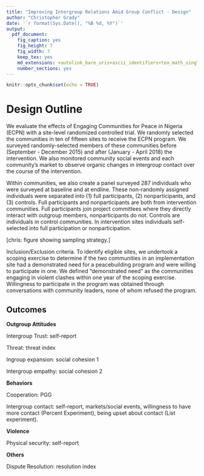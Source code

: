 ```yaml
---
title: "Improving Intergroup Relations Amid Group Conflict - Design"
author: "Christopher Grady"
date: '`r format(Sys.Date(), "%B %d, %Y")`'
output:
  pdf_document:
    fig_caption: yes
    fig_height: 7
    fig_width: 7
    keep_tex: yes
    md_extensions: +autolink_bare_uris+ascii_identifiers+tex_math_single_backslash
    number_sections: yes
---
```


```r
knitr::opts_chunk$set(echo = TRUE)
```

# Design Outline

We evaluate the effects of Engaging Communities for Peace in Nigeria (ECPN) with a site-level randomized controlled trial.  We randomly selected the communities in ten of fifteen sites to receive the ECPN program.  We surveyed randomly-selected members of these communities before (September - December 2015) and after (January - April 2018) the intervention.  We also monitored community social events and each community's market to observe organic changes in intergroup contact over the course of the intervention.

Within communities, we also create a panel surveyed 287 individuals who were surveyed at baseline and at endline.  These non-randomly assigned individuals were separated into (1) full participants, (2) nonparticipants, and (3) controls.  Full participants and nonparticipants are both from intervention communities.  Full participants join project committees where they directly interact with outgroup members,  nonparticipants do not.  Controls are individuals in control communities.  In intervention sites individuals self-selected into full participation or nonparticipation. 

[chris: figure showing sampling strategy.]


Inclusion/Exclusion criteria.  To identify eligible sites, we undertook a scoping exercise to determine if the two communities in an implementation site had a demonstrated need for a peacebuilding program and were willing to participate in one.  We defined “demonstrated need” as the communities engaging in violent clashes within one year of the scoping exercise. Willingness to participate in the program was obtained through conversations with community leaders, none of whom refused the program.  


## Outcomes

**Outgroup Attitudes**

Intergroup Trust: self-report

Threat: threat index

Ingroup expansion: social cohesion 1

Intergroup empathy: social cohesion 2


**Behaviors**

Cooperation: PGG

Intergroup contact: self-report, markets/social events, willingness to have more contact (Percent Experiment), being upset about contact (List experiment).

**Violence**

Physical security: self-report

**Others**

Dispute Resolution: resolution index



<!--
# Scacco

-->